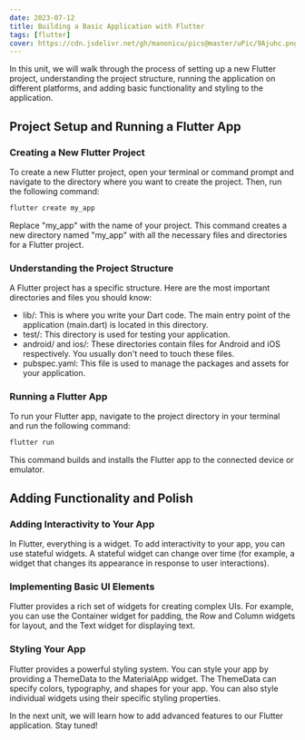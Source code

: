 ```yaml
---
date: 2023-07-12
title: Building a Basic Application with Flutter
tags: [flutter]
cover: https://cdn.jsdelivr.net/gh/manonicu/pics@master/uPic/9Ajuhc.png
---
```


In this unit, we will walk through the process of setting up a new Flutter project, understanding the project structure, running the application on different platforms, and adding basic functionality and styling to the application.

## Project Setup and Running a Flutter App

### Creating a New Flutter Project

To create a new Flutter project, open your terminal or command prompt and navigate to the directory where you want to create the project. Then, run the following command:

```bash
flutter create my_app
```

Replace "my_app" with the name of your project. This command creates a new directory named "my_app" with all the necessary files and directories for a Flutter project.

### Understanding the Project Structure

A Flutter project has a specific structure. Here are the most important directories and files you should know:

- lib/: This is where you write your Dart code. The main entry point of the application (main.dart) is located in this directory.
- test/: This directory is used for testing your application.
- android/ and ios/: These directories contain files for Android and iOS respectively. You usually don't need to touch these files.
- pubspec.yaml: This file is used to manage the packages and assets for your application.

### Running a Flutter App

To run your Flutter app, navigate to the project directory in your terminal and run the following command:

```bash
flutter run
```

This command builds and installs the Flutter app to the connected device or emulator.

## Adding Functionality and Polish

### Adding Interactivity to Your App

In Flutter, everything is a widget. To add interactivity to your app, you can use stateful widgets. A stateful widget can change over time (for example, a widget that changes its appearance in response to user interactions).

### Implementing Basic UI Elements

Flutter provides a rich set of widgets for creating complex UIs. For example, you can use the Container widget for padding, the Row and Column widgets for layout, and the Text widget for displaying text.

### Styling Your App

Flutter provides a powerful styling system. You can style your app by providing a ThemeData to the MaterialApp widget. The ThemeData can specify colors, typography, and shapes for your app. You can also style individual widgets using their specific styling properties.

In the next unit, we will learn how to add advanced features to our Flutter application. Stay tuned!
